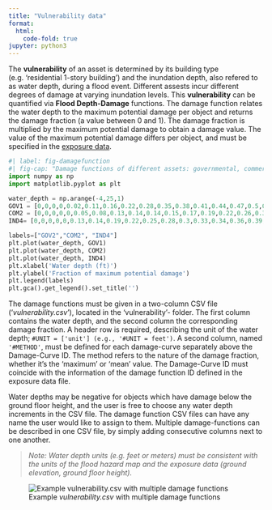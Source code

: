 ```yaml
---
title: "Vulnerability data"
format:
  html:
    code-fold: true
jupyter: python3
---
```

The **vulnerability** of an asset is determined by its building type (e.g. 'residential 1-story building') and the inundation depth, also refered to as water depth, during a flood event. Different assests incur different degrees of damage at varying inundation levels. This **vulnerability** can be quantified via **Flood Depth-Damage** functions.
The damage function relates the water depth to the maximum potential damage per object and returns the damage fraction (a value between 0 and 1). The damage fraction is multiplied by the maximum potential damage to obtain a damage value. The value of the maximum potential damage differs per object, and must be specified in the [exposure data](http://localhost:4202/user_guide/data/exposure.html).

```python
#| label: fig-damagefunction
#| fig-cap: "Damage functions of different assets: governmental, commercial, industrial assets"
import numpy as np
import matplotlib.pyplot as plt

water_depth = np.arange(-4,25,1)
GOV1 = [0,0,0,0,0.02,0.11,0.16,0.22,0.28,0.35,0.38,0.41,0.44,0.47,0.5,0.54,0.57,0.59,0.62,0.66,0.68,0.7,0.72,0.74,0.76,0.77,0.78,0.79,0.8]
COM2 = [0,0,0,0,0,0.05,0.08,0.13,0.14,0.14,0.15,0.17,0.19,0.22,0.26,0.31,0.37,0.44,0.51,0.59,0.65,0.7,0.74,0.79,0.83,0.87,0.91,0.95,0.98]
IND4= [0,0,0,0,0,0.13,0.14,0.19,0.22,0.25,0.28,0.3,0.33,0.34,0.36,0.39,0.4,0.42,0.42,0.43,0.43,0.44,0.44,0.44,0.44,0.44,0.45,0.45,0.45]

labels=["GOV2","COM2", "IND4"]
plt.plot(water_depth, GOV1)
plt.plot(water_depth, COM2)
plt.plot(water_depth, IND4)
plt.xlabel('Water depth (ft)')
plt.ylabel('Fraction of maximum potential damage')
plt.legend(labels)
plt.gca().get_legend().set_title('')
```


The damage functions must be given in a two-column CSV file ('*vulnerability.csv*'), located in the 'vulnerability'- folder. The first column contains the water depth, and the second column the corresponding damage fraction. A header row is required, describing the unit of the water depth; `#UNIT = ['unit'] (e.g., '#UNIT = feet')`. A second column, named `'#METHOD'`, must be defined for each damage-curve separately above the Damage-Curve ID. The method refers to the nature of the damage fraction, whether it's the 'maximum' or 'mean' value. The Damage-Curve ID must coincide with the information of the damage function ID defined in the exposure data file.

Water depths may be negative for objects which have damage below the ground floor height, and the user is free to choose any water depth increments in the CSV file. The damage function CSV files can have any name the user would like to assign to them.
Multiple damage-functions can be described in one CSV file, by simply adding consecutive columns next to one another.

>*Note: Water depth units (e.g. feet or meters) must be consistent with the units of the flood hazard map and the exposure data (ground elevation, ground floor height).*


![Example *vulnerability.csv* with multiple damage functions](vulnerability_curves.PNG){#fig-csvfile}
